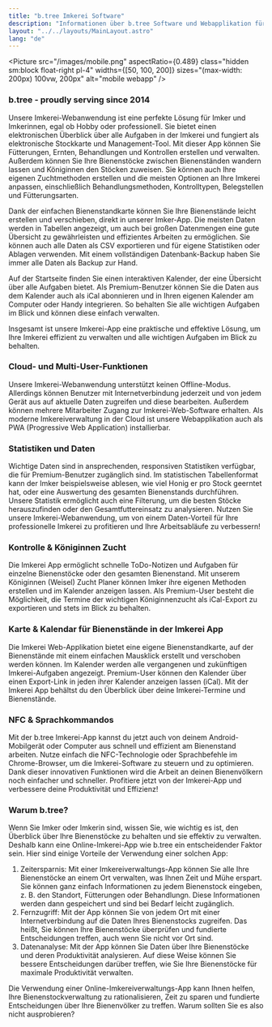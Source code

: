 ```yaml
---
title: "b.tree Imkerei Software"
description: "Informationen über b.tree Software und Webapplikation für Imkereien"
layout: "../../layouts/MainLayout.astro"
lang: "de"
---
```



<Picture
  src="/images/mobile.png"
  aspectRatio={0.489}
  class="hidden sm:block float-right pl-4"
  widths={[50, 100, 200]}
  sizes="(max-width: 200px) 100vw, 200px"
  alt="mobile webapp"
/>

### b.tree - proudly serving since 2014

Unsere Imkerei-Webanwendung ist eine perfekte Lösung für Imker und Imkerinnen, egal ob Hobby oder professionell. Sie bietet einen elektronischen Überblick über alle Aufgaben in der Imkerei und fungiert als elektronische Stockkarte und Management-Tool. Mit dieser App können Sie Fütterungen, Ernten, Behandlungen und Kontrollen erstellen und verwalten. Außerdem können Sie Ihre Bienenstöcke zwischen Bienenständen wandern lassen und Königinnen den Stöcken zuweisen. Sie können auch Ihre eigenen Zuchtmethoden erstellen und die meisten Optionen an Ihre Imkerei anpassen, einschließlich Behandlungsmethoden, Kontrolltypen, Belegstellen und Fütterungsarten.

Dank der einfachen Bienenstandkarte können Sie Ihre Bienenstände leicht erstellen und verschieben, direkt in unserer Imker-App. Die meisten Daten werden in Tabellen angezeigt, um auch bei großen Datenmengen eine gute Übersicht zu gewährleisten und effizientes Arbeiten zu ermöglichen. Sie können auch alle Daten als CSV exportieren und für eigene Statistiken oder Ablagen verwenden. Mit einem vollständigen Datenbank-Backup haben Sie immer alle Daten als Backup zur Hand.

Auf der Startseite finden Sie einen interaktiven Kalender, der eine Übersicht über alle Aufgaben bietet. Als Premium-Benutzer können Sie die Daten aus dem Kalender auch als iCal abonnieren und in Ihren eigenen Kalender am Computer oder Handy integrieren. So behalten Sie alle wichtigen Aufgaben im Blick und können diese einfach verwalten.

Insgesamt ist unsere Imkerei-App eine praktische und effektive Lösung, um Ihre Imkerei effizient zu verwalten und alle wichtigen Aufgaben im Blick zu behalten.

<section class="hero container max-w-screen-lg mx-auto flex">
  <Picture
    src="/images/table.png"
    aspectRatio={1.24133663}
    class="mx-auto"
    widths={[200, 400, 600]}
    sizes="(max-width: 600px) 100vw, 600px"
    alt="tabular data"
  />
</section>

### Cloud- und Multi-User-Funktionen

Unsere Imkerei-Webanwendung unterstützt keinen Offline-Modus. Allerdings können Benutzer mit Internetverbindung jederzeit und von jedem Gerät aus auf aktuelle Daten zugreifen und diese bearbeiten. Außerdem können mehrere Mitarbeiter Zugang zur Imkerei-Web-Software erhalten. Als moderne Imkereiverwaltung in der Cloud ist unsere Webapplikation auch als PWA (Progressive Web Application) installierbar.

### Statistiken und Daten

Wichtige Daten sind in ansprechenden, responsiven Statistiken verfügbar, die für Premium-Benutzer zugänglich sind. Im statistischen Tabellenformat kann der Imker beispielsweise ablesen, wie viel Honig er pro Stock geerntet hat, oder eine Auswertung des gesamten Bienenstands durchführen. Unsere Statistik ermöglicht auch eine Filterung, um die besten Stöcke herauszufinden oder den Gesamtfuttereinsatz zu analysieren. Nutzen Sie unsere Imkerei-Webanwendung, um von einem Daten-Vorteil für Ihre professionelle Imkerei zu profitieren und Ihre Arbeitsabläufe zu verbessern!

<section class="hero container max-w-screen-lg mx-auto flex">
  <Picture
    src="/images/statistic.png"
    aspectRatio={1.48}
    class="mx-auto"
    widths={[200, 400, 600]}
    sizes="(max-width: 600px) 100vw, 600px"
    alt="statistics"
  />
</section>

### Kontrolle & Königinnen Zucht

Die Imkerei App ermöglicht schnelle ToDo-Notizen und Aufgaben für einzelne Bienenstöcke oder den gesamten Bienenstand. Mit unserem Königinnen (Weisel) Zucht Planer können Imker ihre eigenen Methoden erstellen und im Kalender anzeigen lassen. Als Premium-User besteht die Möglichkeit, die Termine der wichtigen Königinnenzucht als iCal-Export zu exportieren und stets im Blick zu behalten.

### Karte & Kalendar für Bienenstände in der Imkerei App

Die Imkerei Web-Applikation bietet eine eigene Bienenstandkarte, auf der Bienenstände mit einem einfachen Mausklick erstellt und verschoben werden können. Im Kalender werden alle vergangenen und zukünftigen Imkerei-Aufgaben angezeigt. Premium-User können den Kalender über einen Export-Link in jeden ihrer Kalender anzeigen lassen (iCal). Mit der Imkerei App behältst du den Überblick über deine Imkerei-Termine und Bienenstände.

<section class="hero container max-w-screen-lg mx-auto flex">
  <Picture
    src="/images/calendar.png"
    aspectRatio={1.24009604}
    class="mx-auto"
    widths={[200, 400, 600]}
    sizes="(max-width: 600px) 100vw, 600px"
    alt="Kalender"
  />
</section>

### NFC & Sprachkommandos

Mit der b.tree Imkerei-App kannst du jetzt auch von deinem Android-Mobilgerät oder Computer aus schnell und effizient am Bienenstand arbeiten. Nutze einfach die NFC-Technologie oder Sprachbefehle im Chrome-Browser, um die Imkerei-Software zu steuern und zu optimieren. Dank dieser innovativen Funktionen wird die Arbeit an deinen Bienenvölkern noch einfacher und schneller. Profitiere jetzt von der Imkerei-App und verbessere deine Produktivität und Effizienz!

### Warum b.tree?

Wenn Sie Imker oder Imkerin sind, wissen Sie, wie wichtig es ist, den Überblick über Ihre Bienenstöcke zu behalten und sie effektiv zu verwalten. Deshalb kann eine Online-Imkerei-App wie b.tree ein entscheidender Faktor sein. Hier sind einige Vorteile der Verwendung einer solchen App:

1. Zeitersparnis: Mit einer Imkereiverwaltungs-App können Sie alle Ihre Bienenstöcke an einem Ort verwalten, was Ihnen Zeit und Mühe erspart. Sie können ganz einfach Informationen zu jedem Bienenstock eingeben, z. B. den Standort, Fütterungen oder Behandlungn. Diese Informationen werden dann gespeichert und sind bei Bedarf leicht zugänglich.
2. Fernzugriff: Mit der App können Sie von jedem Ort mit einer Internetverbindung auf die Daten Ihres Bienenstocks zugreifen. Das heißt, Sie können Ihre Bienenstöcke überprüfen und fundierte Entscheidungen treffen, auch wenn Sie nicht vor Ort sind.
3. Datenanalyse: Mit der App können Sie Daten über Ihre Bienenstöcke und deren Produktivität analysieren. Auf diese Weise können Sie bessere Entscheidungen darüber treffen, wie Sie Ihre Bienenstöcke für maximale Produktivität verwalten.

Die Verwendung einer Online-Imkereiverwaltungs-App kann Ihnen helfen, Ihre Bienenstockverwaltung zu rationalisieren, Zeit zu sparen und fundierte Entscheidungen über Ihre Bienenvölker zu treffen. Warum sollten Sie es also nicht ausprobieren?
